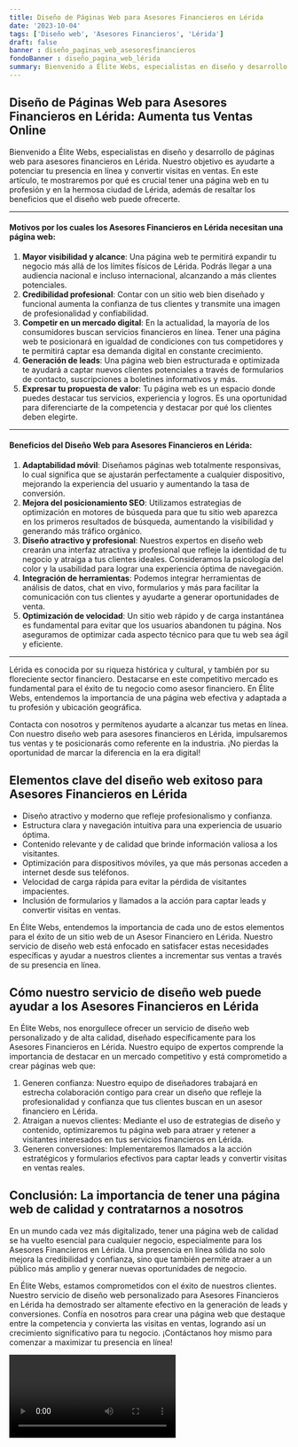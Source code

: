 ```yaml
---
title: Diseño de Páginas Web para Asesores Financieros en Lérida
date: '2023-10-04'
tags: ['Diseño web', 'Asesores Financieros', 'Lérida']
draft: false
banner : diseño_paginas_web_asesoresfinancieros
fondoBanner : diseño_pagina_web_lérida
summary: Bienvenido a Élite Webs, especialistas en diseño y desarrollo de páginas web para asesores financieros en Lérida. Nuestro objetivo es ayudarte a potenciar tu presencia en línea y convertir visitas en ventas. En este artículo, te mostraremos por qué es crucial tener una página web en tu profesión y en la hermosa ciudad de Lérida, además de resaltar los beneficios que el diseño web puede ofrecerte.
---
```


## **Diseño de Páginas Web para Asesores Financieros en Lérida: Aumenta tus Ventas Online**

Bienvenido a Élite Webs, especialistas en diseño y desarrollo de páginas web para asesores financieros en Lérida. Nuestro objetivo es ayudarte a potenciar tu presencia en línea y convertir visitas en ventas. En este artículo, te mostraremos por qué es crucial tener una página web en tu profesión y en la hermosa ciudad de Lérida, además de resaltar los beneficios que el diseño web puede ofrecerte.

---

#### **Motivos por los cuales los Asesores Financieros en Lérida necesitan una página web:**

1. **Mayor visibilidad y alcance**: Una página web te permitirá expandir tu negocio más allá de los límites físicos de Lérida. Podrás llegar a una audiencia nacional e incluso internacional, alcanzando a más clientes potenciales.
2. **Credibilidad profesional**: Contar con un sitio web bien diseñado y funcional aumenta la confianza de tus clientes y transmite una imagen de profesionalidad y confiabilidad.
3. **Competir en un mercado digital**: En la actualidad, la mayoría de los consumidores buscan servicios financieros en línea. Tener una página web te posicionará en igualdad de condiciones con tus competidores y te permitirá captar esa demanda digital en constante crecimiento.
4. **Generación de leads**: Una página web bien estructurada e optimizada te ayudará a captar nuevos clientes potenciales a través de formularios de contacto, suscripciones a boletines informativos y más.
5. **Expresar tu propuesta de valor**: Tu página web es un espacio donde puedes destacar tus servicios, experiencia y logros. Es una oportunidad para diferenciarte de la competencia y destacar por qué los clientes deben elegirte.

---

#### **Beneficios del Diseño Web para Asesores Financieros en Lérida:**

1. **Adaptabilidad móvil**: Diseñamos páginas web totalmente responsivas, lo cual significa que se ajustarán perfectamente a cualquier dispositivo, mejorando la experiencia del usuario y aumentando la tasa de conversión.
2. **Mejora del posicionamiento SEO**: Utilizamos estrategias de optimización en motores de búsqueda para que tu sitio web aparezca en los primeros resultados de búsqueda, aumentando la visibilidad y generando más tráfico orgánico.
3. **Diseño atractivo y profesional**: Nuestros expertos en diseño web crearán una interfaz atractiva y profesional que refleje la identidad de tu negocio y atraiga a tus clientes ideales. Consideramos la psicología del color y la usabilidad para lograr una experiencia óptima de navegación.
4. **Integración de herramientas**: Podemos integrar herramientas de análisis de datos, chat en vivo, formularios y más para facilitar la comunicación con tus clientes y ayudarte a generar oportunidades de venta.
5. **Optimización de velocidad**: Un sitio web rápido y de carga instantánea es fundamental para evitar que los usuarios abandonen tu página. Nos aseguramos de optimizar cada aspecto técnico para que tu web sea ágil y eficiente.

---

Lérida es conocida por su riqueza histórica y cultural, y también por su floreciente sector financiero. Destacarse en este competitivo mercado es fundamental para el éxito de tu negocio como asesor financiero. En Élite Webs, entendemos la importancia de una página web efectiva y adaptada a tu profesión y ubicación geográfica.

Contacta con nosotros y permítenos ayudarte a alcanzar tus metas en línea. Con nuestro diseño web para asesores financieros en Lérida, impulsaremos tus ventas y te posicionarás como referente en la industria. ¡No pierdas la oportunidad de marcar la diferencia en la era digital!

<GifSeo />

<Cta />

## Elementos clave del diseño web exitoso para Asesores Financieros en Lérida

- Diseño atractivo y moderno que refleje profesionalismo y confianza.
- Estructura clara y navegación intuitiva para una experiencia de usuario óptima.
- Contenido relevante y de calidad que brinde información valiosa a los visitantes.
- Optimización para dispositivos móviles, ya que más personas acceden a internet desde sus teléfonos.
- Velocidad de carga rápida para evitar la pérdida de visitantes impacientes.
- Inclusión de formularios y llamados a la acción para captar leads y convertir visitas en ventas.

En Élite Webs, entendemos la importancia de cada uno de estos elementos para el éxito de un sitio web de un Asesor Financiero en Lérida. Nuestro servicio de diseño web está enfocado en satisfacer estas necesidades específicas y ayudar a nuestros clientes a incrementar sus ventas a través de su presencia en línea.

## Cómo nuestro servicio de diseño web puede ayudar a los Asesores Financieros en Lérida

En Élite Webs, nos enorgullece ofrecer un servicio de diseño web personalizado y de alta calidad, diseñado específicamente para los Asesores Financieros en Lérida. Nuestro equipo de expertos comprende la importancia de destacar en un mercado competitivo y está comprometido a crear páginas web que:

1. Generen confianza: Nuestro equipo de diseñadores trabajará en estrecha colaboración contigo para crear un diseño que refleje la profesionalidad y confianza que tus clientes buscan en un asesor financiero en Lérida.
2. Atraigan a nuevos clientes: Mediante el uso de estrategias de diseño y contenido, optimizaremos tu página web para atraer y retener a visitantes interesados en tus servicios financieros en Lérida.
3. Generen conversiones: Implementaremos llamados a la acción estratégicos y formularios efectivos para captar leads y convertir visitas en ventas reales.

## Conclusión: La importancia de tener una página web de calidad y contratarnos a nosotros

En un mundo cada vez más digitalizado, tener una página web de calidad se ha vuelto esencial para cualquier negocio, especialmente para los Asesores Financieros en Lérida. Una presencia en línea sólida no solo mejora la credibilidad y confianza, sino que también permite atraer a un público más amplio y generar nuevas oportunidades de negocio.

En Élite Webs, estamos comprometidos con el éxito de nuestros clientes. Nuestro servicio de diseño web personalizado para Asesores Financieros en Lérida ha demostrado ser altamente efectivo en la generación de leads y conversiones. Confía en nosotros para crear una página web que destaque entre la competencia y convierta las visitas en ventas, logrando así un crecimiento significativo para tu negocio. ¡Contáctanos hoy mismo para comenzar a maximizar tu presencia en línea!

<Video />

<CtaBot job='Asesores Financieros' city='Lérida'/>

<Gmaps query='Lérida+españa+maps' />